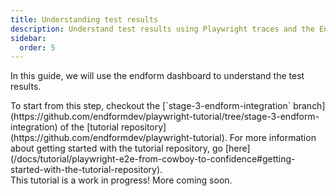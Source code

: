 ```yaml
---
title: Understanding test results
description: Understand test results using Playwright traces and the Endform dashboard.
sidebar:
  order: 5
---
```



In this guide, we will use the endform dashboard to understand the test results.

<Aside>
To start from this step, checkout the [`stage-3-endform-integration` branch](https://github.com/endformdev/playwright-tutorial/tree/stage-3-endform-integration) of the [tutorial repository](https://github.com/endformdev/playwright-tutorial).
For more information about getting started with the tutorial repository, go [here](/docs/tutorial/playwright-e2e-from-cowboy-to-confidence#getting-started-with-the-tutorial-repository).
</Aside>

<Aside type="caution">
This tutorial is a work in progress! More coming soon.
</Aside>
